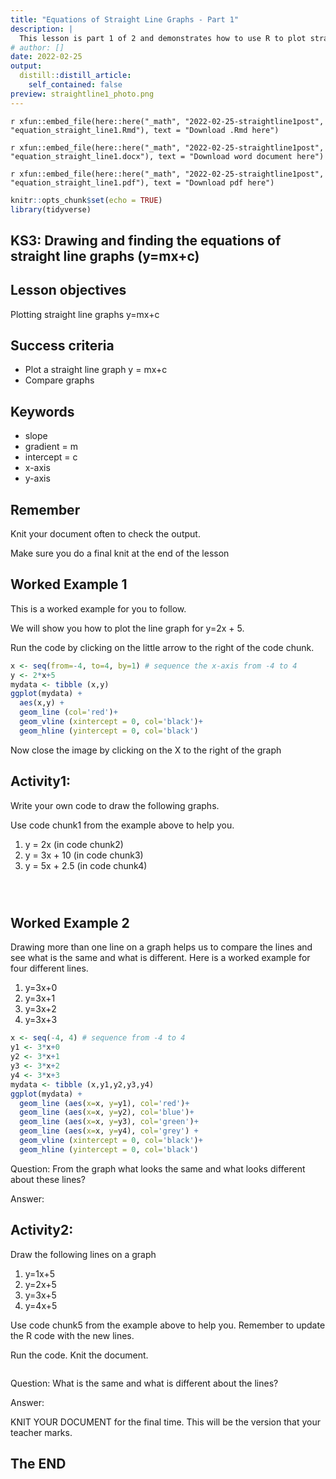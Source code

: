 ```yaml
---
title: "Equations of Straight Line Graphs - Part 1"
description: |
  This lesson is part 1 of 2 and demonstrates how to use R to plot straight line graphs (y=mx+c) and to observe what happens when the value of m changes
# author: []
date: 2022-02-25
output:
  distill::distill_article:
    self_contained: false
preview: straightline1_photo.png
---
```


`r xfun::embed_file(here::here("_math", "2022-02-25-straightline1post", "equation_straight_line1.Rmd"), text = "Download .Rmd here")`

`r xfun::embed_file(here::here("_math", "2022-02-25-straightline1post", "equation_straight_line1.docx"), text = "Download word document here")`

`r xfun::embed_file(here::here("_math", "2022-02-25-straightline1post", "equation_straight_line1.pdf"), text = "Download pdf here")`

```r
knitr::opts_chunk$set(echo = TRUE)
library(tidyverse)
```

## KS3: Drawing and finding the equations of straight line graphs (y=mx+c)

## Lesson objectives
Plotting straight line graphs y=mx+c

## Success criteria
* Plot a straight line graph y = mx+c
* Compare graphs

## Keywords
* slope
* gradient = m
* intercept = c
* x-axis
* y-axis

## Remember
Knit your document often to check the output.

Make sure you do a final knit at the end of the lesson

## Worked Example 1
This is a worked example for you to follow.

We will show you how to plot the line graph for y=2x + 5.

Run the code by clicking on the little arrow to the right of the code chunk.

```r
x <- seq(from=-4, to=4, by=1) # sequence the x-axis from -4 to 4
y <- 2*x+5
mydata <- tibble (x,y)
ggplot(mydata) +
  aes(x,y) +
  geom_line (col='red')+
  geom_vline (xintercept = 0, col='black')+
  geom_hline (yintercept = 0, col='black')

```

Now close the image by clicking on the X to the right of the graph

## Activity1:  
Write your own code to draw the following graphs.

Use code chunk1 from the example above to help you.

1. y = 2x (in code chunk2)
2. y = 3x + 10 (in code chunk3)
3. y = 5x + 2.5 (in code chunk4)


```r

```

```r

```

```r

```

## Worked Example 2
Drawing more than one line on a graph helps us to compare the lines and see what is the same and what is different.
Here is a worked example for four different lines.

1. y=3x+0 
2. y=3x+1
3. y=3x+2
4. y=3x+3


```r
x <- seq(-4, 4) # sequence from -4 to 4
y1 <- 3*x+0
y2 <- 3*x+1
y3 <- 3*x+2
y4 <- 3*x+3
mydata <- tibble (x,y1,y2,y3,y4)
ggplot(mydata) +
  geom_line (aes(x=x, y=y1), col='red')+
  geom_line (aes(x=x, y=y2), col='blue')+
  geom_line (aes(x=x, y=y3), col='green')+
  geom_line (aes(x=x, y=y4), col='grey') +
  geom_vline (xintercept = 0, col='black')+
  geom_hline (yintercept = 0, col='black')

```
Question:  From the graph what looks the same and what looks different about these lines?

Answer:

## Activity2:
Draw the following lines on a graph

1. y=1x+5
2. y=2x+5
3. y=3x+5
4. y=4x+5

Use code chunk5 from the example above to help you. Remember to update the R code with the new lines. 

Run the code.  Knit the document.

```r


```
Question: What is the same and what is different about the lines?

Answer:



KNIT YOUR DOCUMENT for the final time.  This will be the version that your teacher marks.

## The END

